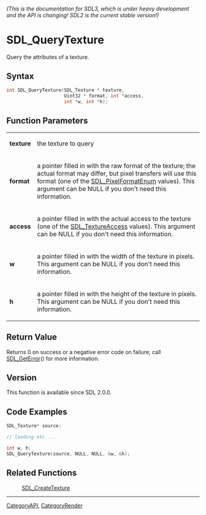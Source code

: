 ====== (This is the documentation for SDL3, which is under heavy development and the API is changing! SDL2 is the current stable version!) ======
= SDL_QueryTexture =

Query the attributes of a texture.

== Syntax ==

<syntaxhighlight lang='c'>
int SDL_QueryTexture(SDL_Texture * texture,
                     Uint32 * format, int *access,
                     int *w, int *h);
</syntaxhighlight>

== Function Parameters ==

{|
|'''texture'''
|the texture to query
|-
|'''format'''
|a pointer filled in with the raw format of the texture; the actual format may differ, but pixel transfers will use this format (one of the [[SDL_PixelFormatEnum]] values). This argument can be NULL if you don't need this information.
|-
|'''access'''
|a pointer filled in with the actual access to the texture (one of the [[SDL_TextureAccess]] values). This argument can be NULL if you don't need this information.
|-
|'''w'''
|a pointer filled in with the width of the texture in pixels. This argument can be NULL if you don't need this information.
|-
|'''h'''
|a pointer filled in with the height of the texture in pixels. This argument can be NULL if you don't need this information.
|}

== Return Value ==

Returns 0 on success or a negative error code on failure; call
[[SDL_GetError]]() for more information.

== Version ==

This function is available since SDL 2.0.0.

== Code Examples ==

<syntaxhighlight lang='c++'>
SDL_Texture* source;

// loading etc ...

int w, h;
SDL_QueryTexture(source, NULL, NULL, &w, &h);

</syntaxhighlight>

== Related Functions ==

:[[SDL_CreateTexture]]

----
[[CategoryAPI]], [[CategoryRender]]



